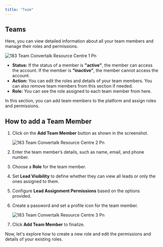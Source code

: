 ```yaml
---
title: "Team"
---
```


## **Teams**

Here, you can view detailed information about all your team members and manage their roles and permissions.

![183 Team  Convertalk Resource Centre 1 Pn](/images/how-botpenguin-works/team/183.team__Convertalk_resource_centre-1.png)

- **Status:** If the status of a member is **"active"**, the member can access the account. If the member is **“inactive”**, the member cannot access the account.
- **Action:** You can edit the roles and details of your team members. You can also remove team members from this section if needed.
- **Role:** You can see the role assigned to each team member from here.

In this section, you can add team members to the platform and assign roles and permissions.

## **How to add a Team Member**

1. Click on the **Add Team Member** button as shown in the screenshot.

   ![183 Team  Convertalk Resource Centre 2 Pn](/images/how-botpenguin-works/team/183.team__Convertalk_resource_centre-2.png)
2. Enter the team member’s details, such as name, email, and phone number.
3. Choose a **Role** for the team member.
4. Set **Lead Visibility** to define whether they can view all leads or only the ones assigned to them.
5. Configure **Lead Assignment Permissions** based on the options provided.
6. Create a password and set a profile icon for the team member.

   ![183 Team  Convertalk Resource Centre 3 Pn](/images/how-botpenguin-works/team/183.team__Convertalk_resource_centre-3.png)
7. Click **Add Team Member** to finalize.

Now, let's explore how to create a new role and edit the permissions and details of your existing roles.